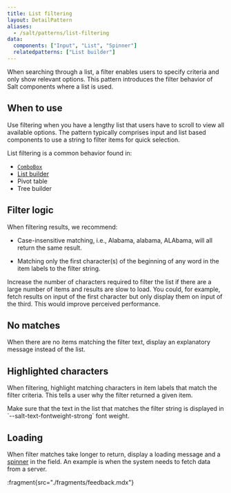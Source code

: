 ```yaml
---
title: List filtering
layout: DetailPattern
aliases:
  - /salt/patterns/list-filtering
data:
  components: ["Input", "List", "Spinner"]
  relatedpatterns: ["List builder"]
---
```


When searching through a list, a filter enables users to specify criteria and only show relevant options. This pattern introduces the filter behavior of Salt components where a list is used.

  <Diagram
    src="/img/patterns/list-filtering/list-filter.png"
    alt="A list filter."
    contentPosition="top"
    border
  />

## When to use

Use filtering when you have a lengthy list that users have to scroll to view all available options. The pattern typically comprises input and list based components to use a string to filter items for quick selection.

List filtering is a common behavior found in:
* [`ComboBox`](/salt/components/combo-box)
* [List builder](/salt/patterns/list-builder)
* Pivot table
* Tree builder

## Filter logic 

When filtering results, we recommend:

* Case-insensitive matching, i.e., Alabama, alabama, ALAbama, will all return the same result.
* Matching only the first character(s) of the beginning of any word in the item labels to the filter string.

  <Diagram
    src="/img/patterns/list-filtering/list-filter-logic.png"
    alt="An example of filter logic."
    contentPosition="top"
    border
  />

<ExampleContainer type="positive" customPillText="Best practices">
Increase the number of characters required to filter the list if there are a large number of items and results are slow to load. You could, for example, fetch results on input of the first character but only display them on input of the third. This would improve perceived performance.
</ExampleContainer>

## No matches

When there are no items matching the filter text, display an explanatory message instead of the list.

  <Diagram
    src="/img/patterns/list-filtering/list-filter-no-matches.png"
    alt="An example of no matches in the list."
    contentPosition="top"
    border
  />

## Highlighted characters

When filtering, highlight matching characters in item labels that match the filter criteria. This tells a user why the filter returned a given item.

  <Diagram
    src="/img/patterns/list-filtering/list-filtering-combobox.png"
    alt="An example of filtering a list in a combo box."
    contentPosition="top"
    border
  />

<ExampleContainer type="positive" customPillText="Best practices">
Make sure that the text in the list that matches the filter string is displayed in `--salt-text-fontweight-strong` font weight.
</ExampleContainer>

## Loading

When filter matches take longer to return, display a loading message and a [spinner](/salt/components/spinner) in the field. An example is when the system needs to fetch data from a server.

  <Diagram
    src="/img/patterns/list-filtering/list-filter-slow-loading.png"
    alt="An example of asychronus loading."
    contentPosition="top"
    border
  />

:fragment{src="./fragments/feedback.mdx"}
